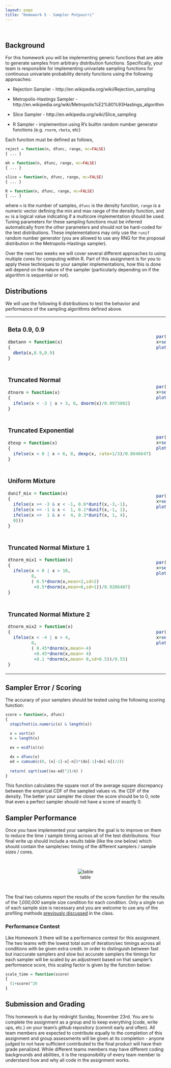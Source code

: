 ```yaml
---
layout: page
title: "Homework 5 - Sampler Potpourri"
---
```


<br/>

## Background

For this homework you will be implementing generic functions that are able to generate samples from arbitrary distribution functions. Specifically, your team is responsible for implementing univariate sampling functions for continuous univariate probability density functions using the following approaches:

* Rejection Sampler - http://en.wikipedia.org/wiki/Rejection_sampling

* Metropolis-Hastings Sampler - http://en.wikipedia.org/wiki/Metropolis%E2%80%93Hastings_algorithm

* Slice Sampler - http://en.wikipedia.org/wiki/Slice_sampling

* R Sampler - implemention using R's builtin random number generator functions (e.g. `rnorm`, `rbeta`, etc)

Each function must be defined as follows,

```r
reject = function(n, dfunc, range, mc=FALSE)
{ ... }

mh = function(n, dfunc, range, mc=FALSE)
{ ... }

slice = function(n, dfunc, range, mc=FALSE)
{ ... }

R = function(n, dfunc, range, mc=FALSE)
{ ... }
```

where `n` is the number of samples, `dfunc` is the density function, `range` is a numeric vector defining the min and max range of the density function, and `mc` is a logical value indicating if a multicore implementation should be used. Tuning parameters for these sampling functions must be inferred automatically from the other parameters and should not be hard-coded for the test distributions. These implementations may only use the `runif` random number generator (you are allowed to use any RNG for the proposal distribution in the Metropolis-Hastings sampler).

Over the next two weeks we will cover several different approaches to using multiple cores for computing within R. Part of this assignment is for you to apply these techniques to your sampler implementations, how this is done will depend on the nature of the sampler (particularly depending on if the algorithm is sequential or not).




## Distributions

We will use the following 6 distributions to test the behavior and performance of the sampling algorithms defined above.

<div>
<table class='container'>
<tr>
<td valign="top">
### Beta 0.9, 0.9

```r
dbetann = function(x)
{
  dbeta(x,0.9,0.9)
}
```
</td><td>
```r
par(mar=c(3,5,3,5))
x=seq(0,1,len=1e5)
plot(x,dbetann(x),type="l",xlab="",ylab="",main="dbetann")
```
</td>
</tr>


<tr>
<td valign="top">
### Truncated Normal

```r
dtnorm = function(x)
{
  ifelse(x < -3 | x > 3, 0, dnorm(x)/0.9973002)
}
```
</td><td>
```r
par(mar=c(3,5,3,5))
x=seq(-3,3,len=1e5)
plot(x,dtnorm(x),type="l",xlab="",ylab="",main="dtnorm")
```
</td>
</tr>


<tr>
<td valign="top">
### Truncated Exponential
```r
dtexp = function(x)
{
  ifelse(x < 0 | x > 6, 0, dexp(x, rate=1/3)/0.8646647)
}
```
</td><td>
```r
par(mar=c(3,5,3,5))
x=seq(0,6,len=1e5)
plot(x,dtexp(x),type="l",xlab="",ylab="",main="dtexp")
```
</td>
</tr>


<tr>
<td valign="top">
### Uniform Mixture
```r
dunif_mix = function(x)
{
  ifelse(x >= -3 & x < -1, 0.6*dunif(x,-3,-1),
  ifelse(x >= -1 & x <  1, 0.1*dunif(x,-1, 1),
  ifelse(x >=  1 & x <  4, 0.3*dunif(x, 1, 4), 
  0)))
}
```
</td><td>
```r
par(mar=c(3,5,3,5))
x=seq(-3,4,len=1e5)
plot(x,dunif_mix(x),type="l",xlab="",ylab="",main="dunif_mix")
```
</td>
</tr>


<tr>
<td valign="top">
### Truncated Normal Mixture 1
```r
dtnorm_mix1 = function(x)
{
  ifelse(x < 0 | x > 10, 
         0, 
         ( 0.5*dnorm(x,mean=2,sd=2)
          +0.5*dnorm(x,mean=6,sd=1))/0.9206407)
}
```
</td><td>
```r
par(mar=c(3,5,3,5))
x=seq(0,10,len=1e5)
plot(x,dtnorm_mix1(x),type="l",xlab="",ylab="",main="dtnorm_mix1")
```
</td>
</tr>


<tr>
<td valign="top">
### Truncated Normal Mixture 2
```r
dtnorm_mix2 = function(x)
{
  ifelse(x < -4 | x > 4, 
         0, 
         ( 0.45*dnorm(x,mean=-4)
          +0.45*dnorm(x,mean= 4)
          +0.1 *dnorm(x,mean= 0,sd=0.5))/0.55)
}
```
</td><td>
```r
par(mar=c(3,5,3,5))
x=seq(-4,4,len=1e5)
plot(x,dtnorm_mix2(x),type="l",xlab="",ylab="",main="dtnorm_mix2")
```
</td>
</tr>
</table>

</div>



## Sampler Error / Scoring

The accuracy of your samplers should be tested using the following scoring function:

```r
score = function(x, dfunc) 
{
  stopifnot(is.numeric(x) & length(x))
  
  x = sort(x)
  n = length(x)

  ex = ecdf(x)(x)

  dx = dfunc(x)
  ed = cumsum(c(0, (x[-1]-x[-n])*(dx[-1]+dx[-n])/2))
  
  return( sqrt(sum((ex-ed)^2)/n) )
}
```

This function calculates the square root of the average square discrepancy between the empirical CDF of the sampled values vs. the CDF of the density. The better your sampler the closer the score should be to 0, note that even a perfect sampler should not have a score of exactly 0.

## Sampler Performance

Once you have implemented your samplers the goal is to improve on them to reduce the time / sample timing across all of the test distributions. Your final write up should include a results table (like the one below) which should contain the sample/sec timing of the different samplers / sample sizes / cores.

<br/>
<div style="text-align:center">
![table](imgs/hw5_table.png)
</div>
<br/>

The final two columns report the results of the score function for the results of the *1,000,000* sample size condition for each condition. Only a single run of each sample size is necessary and you are welcome to use any of the profiling methods [previously discussed](https://stat.duke.edu/~cr173/Sta523_Fa14/apply_benchmarking.html) in the class.



### Performance Contest

Like Homework 3 there will be a performance contest for this assignment. The two teams with the lowest total sum of iteration/sec timings across all conditions with be given extra credit. In order to distinguish between fast but inaccurate samplers and slow but accurate samplers the timings for each sampler will be scaled by an adjustment based on that sampler's performance score, this scaling factor is given by the function below:

```r
scale_time = function(score)
{
  (1+score)^20
}
```


## Submission and Grading

This homework is due by midnight Sunday, November 23rd. You are to complete the assignment as a group and to keep everything (code, write ups, etc.) on your team's github repository (commit early and often). All team members are expected to contribute equally to the completion of this assignment and group assessments will be given at its completion - anyone judged to not have sufficient contributed to the final product will have their grade penalized. While different teams members may have different coding backgrounds and abilities, it is the responsibility of every team member to understand how and why all code in the assignment works.



<br/>
